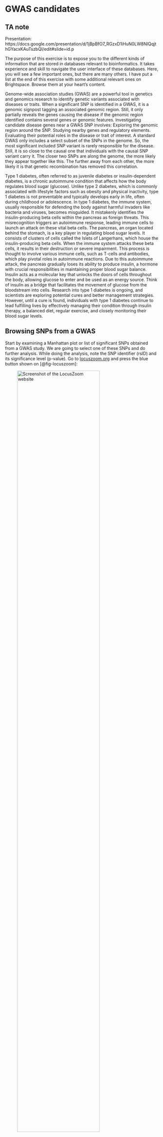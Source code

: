 
# GWAS candidates

<!-- ```{python}
import os
from IPython.display import display, Markdown
ta_reveals = False
``` -->

::: {.content-hidden unless-profile="ta"}
::: {.callout-note appearance="simple"}
## TA note

Presentation: https://docs.google.com/presentation/d/1jBpBfO7_RGzxD1iHuN0LW8NIQqjthGYacxKAuTszbQI/edit#slide=id.p

:::
:::

The purpose of this exercise is to expose you to the different kinds of information that are stored in databases relevant to bioinformatics. It takes experience and skill to navigate the user interface of these databases. Here, you will see a few important ones, but there are many others. I have put a list at the end of this exercise with some additional relevant ones on Brightspace. Browse them at your heart's content.
 
Genome-wide association studies (GWAS) are a powerful tool in genetics and genomics research to identify genetic variants associated with diseases or traits. When a significant SNP is identified in a GWAS, it is a genomic signpost tagging an associated genomic region. Still, it only partially reveals the genes causing the disease if the genomic region identified contains several genes or genomic features. Investigating candidate disease genes near a GWAS SNP involves:
Exploring the genomic region around the SNP.
Studying nearby genes and regulatory elements.
Evaluating their potential roles in the disease or trait of interest.
A standard GWAS only includes a select subset of the SNPs in the genome. So, the most significant included SNP variant is rarely responsible for the disease. Still, it is so close to the causal one that individuals with the causal SNP variant carry it. The closer two SNPs are along the genome, the more likely they appear together like this. The further away from each other, the more likely it is that genetic recombination has removed this correlation.

Type 1 diabetes, often referred to as juvenile diabetes or insulin-dependent diabetes, is a chronic autoimmune condition that affects how the body regulates blood sugar (glucose). Unlike type 2 diabetes, which is commonly associated with lifestyle factors such as obesity and physical inactivity, type 1 diabetes is not preventable and typically develops early in life, often during childhood or adolescence.
In type 1 diabetes, the immune system, usually responsible for defending the body against harmful invaders like bacteria and viruses, becomes misguided. It mistakenly identifies the insulin-producing beta cells within the pancreas as foreign threats. This misrecognition triggers an autoimmune response, leading immune cells to launch an attack on these vital beta cells. The pancreas, an organ located behind the stomach, is a key player in regulating blood sugar levels. It consists of clusters of cells called the Islets of Langerhans, which house the insulin-producing beta cells. When the immune system attacks these beta cells, it results in their destruction or severe impairment. This process is thought to involve various immune cells, such as T-cells and antibodies, which play pivotal roles in autoimmune reactions. Due to this autoimmune attack, the pancreas gradually loses its ability to produce insulin, a hormone with crucial responsibilities in maintaining proper blood sugar balance. Insulin acts as a molecular key that unlocks the doors of cells throughout the body, allowing glucose to enter and be used as an energy source. Think of insulin as a bridge that facilitates the movement of glucose from the bloodstream into cells. Research into type 1 diabetes is ongoing, and scientists are exploring potential cures and better management strategies. However, until a cure is found, individuals with type 1 diabetes continue to lead fulfilling lives by effectively managing their condition through insulin therapy, a balanced diet, regular exercise, and closely monitoring their blood sugar levels.

## Browsing SNPs from a GWAS  {.unnumbered}

Start by examining a Manhattan plot or list of significant SNPs obtained from a GWAS study. We are going to select one of these SNPs and do further analysis. While doing the analysis, note the SNP identifier (rsID) and its significance level (p-value).
Go to [locuszoom.org](http://locuszoom.org) and press the blue button shown on [@fig-locuszoom]:

![Screenshot of the LocusZoom website](./images/locuszoom.png){#fig-locuszoom width=80%}

Now, you should be able to search for public GWAS studies. Copy/paste "Rare Genetic Variants of Large Effect Influence Risk of Type 1 Diabetes" into the search bar. Only one result should show up. Press it. Now, you are ready to examine the Manhattan plot.
You can see a lot of significant SNPs in the Manhattan plot, and you are welcome to examine them, but the one we are interested in for this exercise is the one located close to RSBN1. Click it, and it will zoom in. The SNP has an rsID of rs6679677, and its position is 113.761.186 on chromosome 1. It's a C to A mutation. Save this information because we will use it for the rest of the exercise. 

## Exploring a genomic region  {.unnumbered}

In this section, we are going to explore our SNP and its surrounding genomic regions to identify our candidate gene/genes for diabetes type 1. Go to the [UCSC Genome Browser](https://genome-euro.ucsc.edu/cgi-bin/hgGateway?redirect=manual&source=genome.ucsc.edu/). In the "Human Assembly" drop-down, make sure it says "GRh38/hg38". That way, you access the genome assembly also used in the GWAS study. If you choose another one, the SNP and gene coordinates will be different. Now paste your SNP identifier rs6679677 into the search field where it says "Position/Search Term" and click GO. You will get a list of search results. Clicking the link in the top one (if it says rs6679677) should take you to a page centered on this SNP looking something like the one shown in [@fig-ucsc_gwas]:

![Screenshot of the UCSC genome browser](./images/ucsc_screenshot.png){#fig-ucsc_gwas width=80%}

Now, you see the SNP in a window. You can play around with the zoom function until you start seeing a couple of other SNP IDs. Now we want to look at surrounding genes, so scroll down to the "Genes and Gene predictions" Section. 
All the options you see here are called "tracks", and they all contain different information about the genome. If you want to look at the annotated gene, select the "GENCODE V44" select "pack" and press refresh on the right side of the section. Play around with the different settings (pack, dense, squish, all). They all give you a different amount of information. Select the one that you are most comfortable with when exploring. You might have to change it for some types of questions. "Pack" is a good place to start. 

#### Exercise
Play around with the zoom function. To the left of where you inserted the SNP ID is the size of the window you are looking at. The more you zoom out, the more genes you will be able to see.

::: {.content-hidden unless-profile="ta"}
::: {.callout-note appearance="simple"}
## TA note

Some note for TAs

:::
:::

#### Exercise
Identify nearby genes, including their names, locations, and orientations. Remember that linkage means that the causal gene may not be the one closest to the GWAS SNP. Are there any genes located close to the SNP of interest? If yes. Note them down for further analysis.

::: {.content-hidden unless-profile="ta"}
::: {.callout-note appearance="simple"}
## TA note

Some note for TAs

:::
:::

#### Exercise 
What is the genomic context (e.g., intronic, intergenic) of the SNP?

::: {.content-hidden unless-profile="ta"}
::: {.callout-note appearance="simple"}
## TA note

Some note for TAs

:::
:::

#### Exercise 
You see the same gene multiple times in the gene track. Why do you think that is?

::: {.content-hidden unless-profile="ta"}
::: {.callout-note appearance="simple"}
## TA note

Some note for TAs

:::
:::

#### Exercise
Try to select other tracks such as promoters (EPDnew Promoters) and regulatory elements (ENCODE Regulation). See if there are known regulatory elements, such as enhancers or promoters, in the vicinity of the SNP.

::: {.content-hidden unless-profile="ta"}
::: {.callout-note appearance="simple"}
## TA note

Some note for TAs

:::
:::

#### Exercise 
Are there any annotated regulatory elements near the SNP that might influence gene expression? Try to press the regulatory track. What kind of information does this track represent? (Hint: Read the description of the track). 

::: {.content-hidden unless-profile="ta"}
::: {.callout-note appearance="simple"}
## TA note

Some note for TAs

:::
:::

## Gathering information about genes  {.unnumbered}
Now, we are ready to look at the genes we are interested in relation to our SNP. For this, we will use 3 well-known databases. The goal is to identify which genes are the potential cause of type 1 diabetes. Take your genes to each of the websites and use the information they give you to see which genes can be related to diabetes.

- [NCBI Gene](https://www.ncbi.nlm.nih.gov/gene/)
- [ENSEMBL](https://www.ensembl.org)
- [Genecards](https://www.genecards.org)

It's important to understand what kind of information these sites provide and their intentions. So, let us do some light exploration. 

#### Exercise
Google "NCBI". What is it, and who administers it? Do the same with ENSEMBL. What's its function, and who administers it?

::: {.content-hidden unless-profile="ta"}
::: {.callout-note appearance="simple"}
## TA note

Some note for TAs

:::
:::

#### Exercise
On the NCBI Gene website, the drop-down menu shows "gene", but other databases on NCBI exist. Get yourself an overview. Do you recognize other databases? Some you don't know?

::: {.content-hidden unless-profile="ta"}
::: {.callout-note appearance="simple"}
## TA note

Some note for TAs

:::
:::

#### Exercise
When a gene is found in the "About this gene" section at ENSEMBL, try to press "phenotypes" if there are any. Do you see diabetes for any of the genes?

::: {.content-hidden unless-profile="ta"}
::: {.callout-note appearance="simple"}
## TA note

Some note for TAs

:::
:::

#### Exercise
The Genecards resource is different from the two other databases. Can you list two major differences?

::: {.content-hidden unless-profile="ta"}
::: {.callout-note appearance="simple"}
## TA note

Some note for TAs

:::
:::

#### Exercise
By now, you should have a feeling for the databases and their goals. NCBI and ENSEMBL store the same sequence information, so it is mostly about which site presents data in the most useful way for the task at hand. Which one is your favorite one and why? Which of the genes are related to Type 1 Diabetes? If you can't find a related gene, go back to "Accessing the UCSC Genome Browser and make initial exploration" and look at your tracks again. You may have missed it. 

::: {.content-hidden unless-profile="ta"}
::: {.callout-note appearance="simple"}
## TA note

Some note for TAs

:::
:::

#### Exercise
With the gene you now have chosen, answer the following questions by using the 3 above databases. 

1. How long is the entire of the gene (in bp or kb)?
2. How many transcripts of the gene are in NCBIs "Transcript table"?
3. Does Ensembl and NCBI show the same number of transcripts? 
4. In the graphical representation of a gene, how are exons and introns depicted at ENSEMBL and NCBI?
5. At ENSEMBL, try to click on the UniprotKN identifier. This takes you to a page in the "UniProt" database. Can you retrive the amino acid sequence? - Do that.

::: {.content-hidden unless-profile="ta"}
::: {.callout-note appearance="simple"}
## TA note

Some note for TAs

:::
:::

## Exploring tissue expression  {.unnumbered}

In this step, we are interested in investigating our gene's expression. Or multiple genes if we have yet to choose a specific gene. Expression analysis will help us understand the genes better. Go to the GTEx Portal (https://www.gtexportal.org/home/) and search for the gene/genes associated with your SNP to see their expression profiles across tissues. Explore tissue-specific gene expression data for the identified genes. In which tissues is the gene(s) expressed, and is there any tissue where its expression is notably higher? You may know "EBV-transformed lymphocytes" as "lymphocytes" cells. They are important to the immune system. 

#### Exercise
In which tissues is the gene(s) typically expressed, and are there variations in expression levels across different tissues?

::: {.content-hidden unless-profile="ta"}
::: {.callout-note appearance="simple"}
## TA note

Some note for TAs

:::
:::

#### Exercise
Do the expression profiles make sense with the information you got from the other databases? Do you expect to see certain tissues with a high expression? Other with a low? Is it relevant to the disease we are investigating? 

::: {.content-hidden unless-profile="ta"}
::: {.callout-note appearance="simple"}
## TA note

Some note for TAs

:::
:::

#### Exercise
What can you infer about the potential functional relevance of the gene(s) in the context of the disease or trait?

::: {.content-hidden unless-profile="ta"}
::: {.callout-note appearance="simple"}
## TA note

Some note for TAs

:::
:::

## Hypotheses and Discussion  {.unnumbered}
Based on the information gathered from UCSC, various gene databases, and GTEx, propose hypotheses about the potential role of the identified gene(s) in the disease or trait associated with the SNP. Think about the importance of tissue-specific gene expression in understanding disease mechanisms. Are there any other genes or regulatory elements near the SNP that could also be relevant to the disease or trait?

#### Exercise
Based on the genomic and expression data, what are your hypotheses regarding the role of the identified gene(s) in the disease or trait?

::: {.content-hidden unless-profile="ta"}
::: {.callout-note appearance="simple"}
## TA note

Some note for TAs

:::
:::

#### Exercise
How might tissue-specific gene expression patterns provide insights into the disease mechanism?

::: {.content-hidden unless-profile="ta"}
::: {.callout-note appearance="simple"}
## TA note

Some note for TAs

:::
:::

#### Exercise
Are there potential challenges or limitations in establishing causality between the gene(s) and the disease?

::: {.content-hidden unless-profile="ta"}
::: {.callout-note appearance="simple"}
## TA note

Some note for TAs

:::
:::

#### Exercise
Summarize your findings and discuss the significance of investigating candidate disease genes near a GWAS SNP.
Reflect on the challenges and limitations of this approach in pinpointing causal genes for complex diseases.

::: {.content-hidden unless-profile="ta"}
::: {.callout-note appearance="simple"}
## TA note

Some note for TAs

:::
:::

#### Exercise
What did you learn from this exercise about the importance of exploring the genomic context and tissue-specific gene expression in GWAS follow-up?

::: {.content-hidden unless-profile="ta"}
::: {.callout-note appearance="simple"}
## TA note

Some note for TAs

:::
:::

#### Exercise
How might these findings inform future research or therapeutic approaches for the disease or trait?

::: {.content-hidden unless-profile="ta"}
::: {.callout-note appearance="simple"}
## TA note

Some note for TAs

:::
:::
